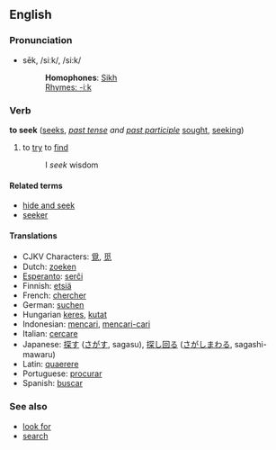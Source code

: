 ==English==
=== Pronunciation ===
*sēk, /siːk/, /si:k/
*:'''Homophones''': [[Sikh]]
*:[[Rhymes:English:-iːk|Rhymes: -iːk]]

=== Verb ===
'''to seek''' ([[seeks]], ''[[past tense]] and [[past participle]]'' [[sought]], [[seeking]])

# to [[try]] to [[find]]
#:I ''seek'' wisdom

====Related terms====
*[[hide and seek]]
*[[seeker]]

==== Translations ====
*CJKV Characters: [[覓]], [[觅]]
*Dutch: [[zoeken]]
*[[Esperanto]]: [[serĉi]]
*Finnish: [[etsiä]]
*French: [[chercher]]
*German: [[suchen]]
*Hungarian [[keres]], [[kutat]]
*Indonesian: [[cari|mencari]], [[cari|mencari-cari]]
*Italian: [[cercare]]
*Japanese: [[探す]] ([[さがす]], sagasu), [[探し回る]] ([[さがしまわる]], sagashi-mawaru)
*Latin: [[quaerere]]
*Portuguese: [[procurar]]
*Spanish: [[buscar]]

===See also===
*[[look for]]
*[[search]]